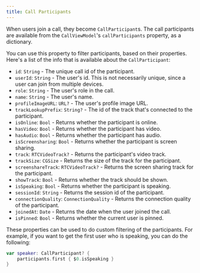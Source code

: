 ```yaml
---
title: Call Participants
---
```


When users join a call, they become `CallParticipant`s. The call participants are available from the `CallViewModel`'s `callParticipants` property, as a dictionary.

You can use this property to filter participants, based on their properties. Here's a list of the info that is available about the `CallParticipant`:

- `id`: `String` - The unique call id of the participant.
- `userId`: `String` - The user's id. This is not necessarily unique, since a user can join from multiple devices.
- `role`: `String` - The user's role in the call.
- `name`: `String` - The user's name.
- `profileImageURL`: `URL?` - The user's profile image URL.
- `trackLookupPrefix`: `String?` - The id of the track that's connected to the participant.
- `isOnline`: `Bool` - Returns whether the participant is online.
- `hasVideo`: `Bool` - Returns whether the participant has video.
- `hasAudio`: `Bool` - Returns whether the participant has audio.
- `isScreensharing`: `Bool` - Returns whether the participant is screen sharing.
- `track`: `RTCVideoTrack?` - Returns the participant's video track.
- `trackSize`: `CGSize` - Returns the size of the track for the participant.
- `screenshareTrack`: `RTCVideoTrack?` - Returns the screen sharing track for the participant.
- `showTrack`: `Bool` - Returns whether the track should be shown.
- `isSpeaking`: `Bool` - Returns whether the participant is speaking.
- `sessionId`: `String` - Returns the session id of the participant.
- `connectionQuality`: `ConnectionQuality` - Returns the connection quality of the participant.
- `joinedAt`: `Date` - Returns the date when the user joined the call.
- `isPinned`: `Bool` - Returns whether the current user is pinned.

These properties can be used to do custom filtering of the participants. For example, if you want to get the first user who is speaking, you can do the following:

```swift
var speaker: CallParticipant? {
    participants.first { $0.isSpeaking }
}
```
